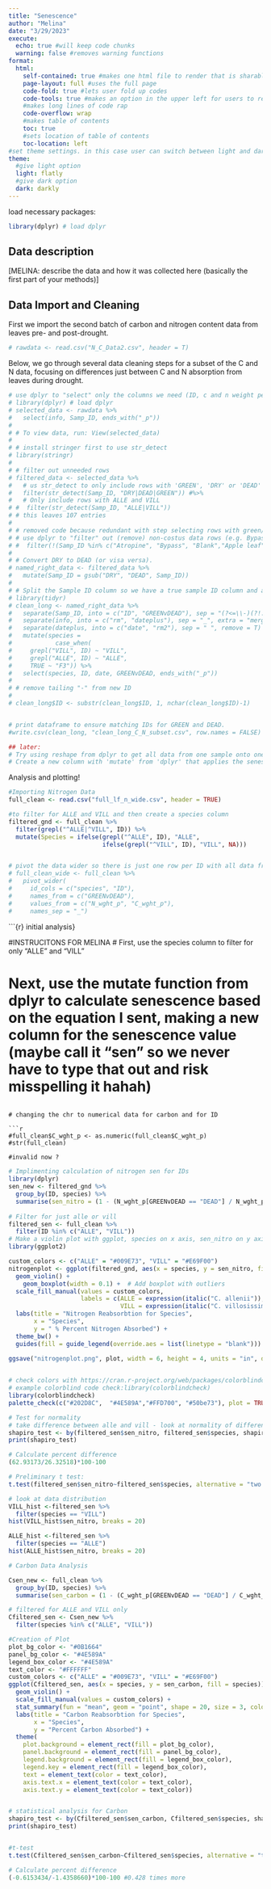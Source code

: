 ```yaml
---
title: "Senescence"
author: "Melina"
date: "3/29/2023"
execute:
  echo: true #will keep code chunks
  warning: false #removes warning functions
format:
  html:
    self-contained: true #makes one html file to render that is sharable
    page-layout: full #uses the full page
    code-fold: true #lets user fold up codes
    code-tools: true #makes an option in the upper left for users to reveal/hide all code and copy source code
    #makes long lines of code rap
    code-overflow: wrap
    #makes table of contents
    toc: true
    #sets location of table of contents
    toc-location: left
#set theme settings. in this case user can switch between light and dark mode
theme:
  #give light option
  light: flatly
  #give dark option
  dark: darkly
---
```

load necessary packages:
```r
library(dplyr) # load dplyr
```

## Data description

\[MELINA: describe the data and how it was collected here (basically the first part of your methods)\]

## Data Import and Cleaning

First we import the second batch of carbon and nitrogen content data from leaves pre- and post-drought.

```r
# rawdata <- read.csv("N_C_Data2.csv", header = T)
```

Below, we go through several data cleaning steps for a subset of the C and N data, focusing on differences just between C and N absorption from leaves during drought.

```r
# use dplyr to "select" only the columns we need (ID, c and n weight percent)
# library(dplyr) # load dplyr
# selected_data <- rawdata %>%
#   select(info, Samp_ID, ends_with("_p"))
# 
# # To view data, run: View(selected_data)
# 
# # install stringer first to use str_detect 
# library(stringr)
# 
# # filter out unneeded rows
# filtered_data <- selected_data %>%
#   # us str_detect to only include rows with 'GREEN', 'DRY' or 'DEAD' in Samp_ID
#   filter(str_detect(Samp_ID, "DRY|DEAD|GREEN")) #%>%
#   # Only include rows with ALLE and VILL
# #  filter(str_detect(Samp_ID, "ALLE|VILL"))
# # this leaves 107 entries 
#   
# # removed code because redundant with step selecting rows with green/dry/dead:
# # use dplyr to "filter" out (remove) non-costus data rows (e.g. Bypass)
# #  filter(!(Samp_ID %in% c("Atropine", "Bypass", "Blank","Apple leaf","Oregano 1", "Oregano 2", "Oregano 3", "Oregano 4", "Oregano 5", "Oregano 6", "Oregano 7", "Apple leaves", "apple leaf"))) %>% # leaves 691 entries 
#   
# # Convert DRY to DEAD (or visa versa). 
# named_right_data <- filtered_data %>%
#   mutate(Samp_ID = gsub("DRY", "DEAD", Samp_ID))
# 
# # Split the Sample ID column so we have a true sample ID column and a separate green_dead column
# library(tidyr)
# clean_long <- named_right_data %>%
#   separate(Samp_ID, into = c("ID", "GREENvDEAD"), sep = "(?<=\\-)(?!.*\\-)", remove = T) %>% 
#   separate(info, into = c("rm", "dateplus"), sep = "_", extra = "merge", remove = T) %>%
#   separate(dateplus, into = c("date", "rm2"), sep = " ", remove = T) %>% 
#   mutate(species = 
#            case_when(
#     grepl("VILL", ID) ~ "VILL",
#     grepl("ALLE", ID) ~ "ALLE",
#     TRUE ~ "F3")) %>% 
#   select(species, ID, date, GREENvDEAD, ends_with("_p"))
# 
# # remove tailing "-" from new ID 
# 
# clean_long$ID <- substr(clean_long$ID, 1, nchar(clean_long$ID)-1)


# print dataframe to ensure matching IDs for GREEN and DEAD.
#write.csv(clean_long, "clean_long_C_N_subset.csv", row.names = FALSE)

## later: 
# Try using reshape from dplyr to get all data from one sample onto one row
# Create a new column with 'mutate' from 'dplyr' that applies the senescence eqation to the leaf N data

```

Analysis and plotting!

```r
#Importing Nitrogen Data 
full_clean <- read.csv("full_lf_n_wide.csv", header = TRUE) 

#to filter for ALLE and VILL and then create a species column 
filtered_gnd <- full_clean %>%
  filter(grepl("^ALLE|^VILL", ID)) %>% 
  mutate(Species = ifelse(grepl("^ALLE", ID), "ALLE",
                          ifelse(grepl("^VILL", ID), "VILL", NA)))


# pivot the data wider so there is just one row per ID with all data from both green and post dry-down dead leaves
# full_clean_wide <- full_clean %>%
#   pivot_wider(
#     id_cols = c("species", "ID"),
#     names_from = c("GREENvDEAD"),
#     values_from = c("N_wght_p", "C_wght_p"),
#     names_sep = "_")

```       

```{r} initial analysis}

#INSTRUCITONS FOR MELINA
# First, use the species column to filter for only "ALLE" and "VILL"

# Next, use the mutate function from dplyr to calculate senescence based on the equation I sent, making a new column for the senescence value (maybe call it "sen" so we never have to type that out and risk misspelling it hahah)
```

# changing the chr to numerical data for carbon and for ID

```r
#full_clean$C_wght_p <- as.numeric(full_clean$C_wght_p)
#str(full_clean)

#invalid now ? 
```

```r
# Implimenting calculation of nitrogen sen for IDs 
library(dplyr)
sen_new <- filtered_gnd %>%
  group_by(ID, species) %>%
  summarise(sen_nitro = (1 - (N_wght_p[GREENvDEAD == "DEAD"] / N_wght_p[GREENvDEAD == "GREEN"])) * 100) 
  
# Filter for just alle or vill 
filtered_sen <- full_clean %>%
  filter(ID %in% c("ALLE", "VILL"))
# Make a violin plot with ggplot, species on x axis, sen_nitro on y axis - if you get a plot, play with the colors!
library(ggplot2)

custom_colors <- c("ALLE" = "#009E73", "VILL" = "#E69F00") 
nitrogenplot <- ggplot(filtered_gnd, aes(x = species, y = sen_nitro, fill = species)) +
  geom_violin() +
    geom_boxplot(width = 0.1) +  # Add boxplot with outliers
  scale_fill_manual(values = custom_colors, 
                    labels = c(ALLE = expression(italic("C. allenii")), 
                               VILL = expression(italic("C. villosissimus")))) +
  labs(title = "Nitrogen Reabsorbtion for Species",
       x = "Species",
       y = " % Percent Nitrogen Absorbed") +
  theme_bw() +
  guides(fill = guide_legend(override.aes = list(linetype = "blank")))

ggsave("nitrogenplot.png", plot, width = 6, height = 4, units = "in", dpi = 300)
   

# check colors with https://cran.r-project.org/web/packages/colorblindcheck/vignettes/intro-to-colorblindcheck.html
# example colorblind code check:library(colorblindcheck)
library(colorblindcheck)
palette_check(c("#202D8C",  "#4E589A","#FFD700", "#50be73"), plot = TRUE)

# Test for normality
# take difference between alle and vill - look at normality of difference with shapiro wilk test
shapiro_test <- by(filtered_sen$sen_nitro, filtered_sen$species, shapiro.test)
print(shapiro_test)

# Calculate percent difference
(62.93173/26.32518)*100-100

# Preliminary t test:
t.test(filtered_sen$sen_nitro~filtered_sen$species, alternative = "two.sided")

# look at data distribution
VILL_hist <-filtered_sen %>% 
  filter(species == "VILL") 
hist(VILL_hist$sen_nitro, breaks = 20)

ALLE_hist <-filtered_sen %>% 
  filter(species == "ALLE") 
hist(ALLE_hist$sen_nitro, breaks = 20)
```



```r
# Carbon Data Analysis 

Csen_new <- full_clean %>%
  group_by(ID, species) %>%
  summarise(sen_carbon = (1 - (C_wght_p[GREENvDEAD == "DEAD"] / C_wght_p[GREENvDEAD == "GREEN"])) * 100) 

# filtered for ALLE and VILL only
Cfiltered_sen <- Csen_new %>%
  filter(species %in% c("ALLE", "VILL"))

#Creation of Plot 
plot_bg_color <- "#0B1664"
panel_bg_color <- "#4E589A" 
legend_box_color <- "#4E589A"
text_color <- "#FFFFFF"
custom_colors <- c("ALLE" = "#009E73", "VILL" = "#E69F00") 
ggplot(Cfiltered_sen, aes(x = species, y = sen_carbon, fill = species)) +
  geom_violin() +
  scale_fill_manual(values = custom_colors) +
  stat_summary(fun = "mean", geom = "point", shape = 20, size = 3, color = "red", fill = "red") +
  labs(title = "Carbon Reabsorbtion for Species",
       x = "Species",
       y = "Percent Carbon Absorbed") +
  theme(
    plot.background = element_rect(fill = plot_bg_color),  
    panel.background = element_rect(fill = panel_bg_color),
    legend.background = element_rect(fill = legend_box_color),
    legend.key = element_rect(fill = legend_box_color), 
    text = element_text(color = text_color),
    axis.text.x = element_text(color = text_color),
    axis.text.y = element_text(color = text_color))


# statistical analysis for Carbon
shapiro_test <- by(Cfiltered_sen$sen_carbon, Cfiltered_sen$species, shapiro.test)
print(shapiro_test) 


#t-test
t.test(Cfiltered_sen$sen_carbon~Cfiltered_sen$species, alternative = "two.sided")

# Calculate percent difference
(-0.6153434/-1.4358660)*100-100 #0.428 times more 

```
